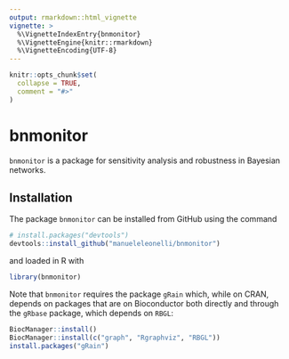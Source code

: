 ```yaml
---
output: rmarkdown::html_vignette
vignette: >
  %\VignetteIndexEntry{bnmonitor}
  %\VignetteEngine{knitr::rmarkdown}
  %\VignetteEncoding{UTF-8}
---
```


```r
knitr::opts_chunk$set(
  collapse = TRUE,
  comment = "#>"
)
```

# bnmonitor

`bnmonitor` is a package for sensitivity analysis and robustness in Bayesian networks.

## Installation 

The package `bnmonitor` can be installed from GitHub using the command 
```r
# install.packages("devtools")
devtools::install_github("manueleleonelli/bnmonitor")
```
and loaded in R with
```r
library(bnmonitor)
```
Note that `bnmonitor` requires the package `gRain` which, while on CRAN, depends on packages that are on Bioconductor both directly and through the `gRbase` package, which depends on `RBGL`:
```r
BiocManager::install()
BiocManager::install(c("graph", "Rgraphviz", "RBGL"))
install.packages("gRain")
```

